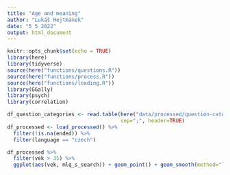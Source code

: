 ```yaml
---
title: "Age and meaning"
author: "Lukáš Hejtmánek"
date: "5 5 2022"
output: html_document
---
```


```r
knitr::opts_chunk$set(echo = TRUE)
library(here)
library(tidyverse)
source(here("functions/questions.R"))
source(here("functions/process.R"))
source(here("functions/loading.R"))
library(GGally)
library(psych)
library(correlation)
```

```r
df_question_categories <- read.table(here("data/processed/question-categories.csv"),
                                     sep=";", header=TRUE)
df_processed <- load_processed() %>%
  filter(!is.na(ended)) %>%
  filter(language == "czech")
```


```r
df_processed %>%
  filter(vek > 35) %>%
  ggplot(aes(vek, mlq_s_search)) + geom_point() + geom_smooth(method="lm")

```